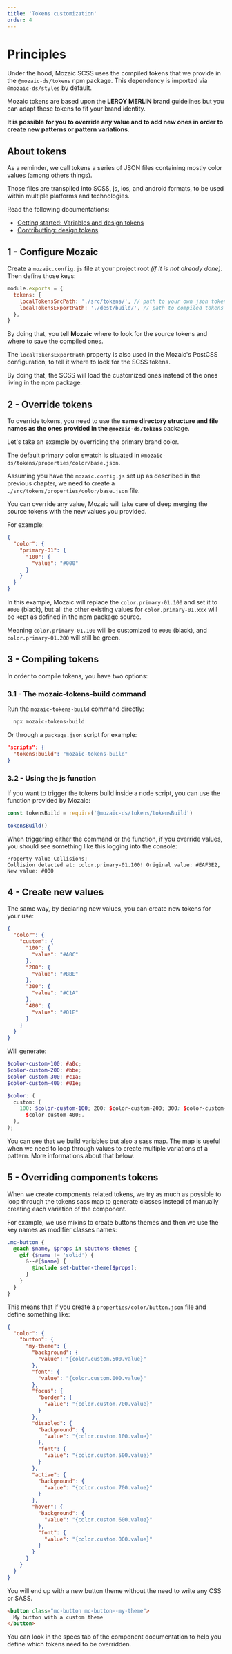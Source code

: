```yaml
---
title: 'Tokens customization'
order: 4
---
```


# Principles

Under the hood, Mozaic SCSS uses the compiled tokens that we provide in the `@mozaic-ds/tokens` npm package. This dependency is imported via `@mozaic-ds/styles` by default.

Mozaic tokens are based upon the **LEROY MERLIN** brand guidelines but you can adapt these tokens to fit your brand identity.

**It is possible for you to override any value and to add new ones in order to create new patterns or pattern variations**.

## About tokens

As a reminder, we call tokens a series of JSON files containing mostly color values (among others things).

Those files are transpiled into SCSS, js, ios, and android formats, to be used within multiple platforms and technologies.

<Highlight type="info" title="For more informations">

Read the following documentations:

- [Getting started: Variables and design tokens](/get-started/developers/css-naming-conventions/#variables-and-design-tokens)
- [Contributting: design tokens](/contributing/developers/design-tokens/)

</Highlight>

## 1 - Configure Mozaic

Create a `mozaic.config.js` file at your project root _(if it is not already done)_. Then define those keys:

```js mozaic.config.js
module.exports = {
  tokens: {
    localTokensSrcPath: './src/tokens/', // path to your own json tokens files
    localTokensExportPath: './dest/build/', // path to compiled tokens files
  },
}
```

By doing that, you tell **Mozaic** where to look for the source tokens and where to save the compiled ones.

<Highlight type="tips" title="Good to know">

The `localTokensExportPath` property is also used in the Mozaic's PostCSS configuration, to tell it where to look for the SCSS tokens.

By doing that, the SCSS will load the customized ones instead of the ones living in the npm package.

</Highlight>

## 2 - Override tokens

To override tokens, you need to use the **same directory structure and file names as the ones provided in the `@mozaic-ds/tokens`** package.

Let's take an example by overriding the primary brand color.

The default primary color swatch is situated in `@mozaic-ds/tokens/properties/color/base.json`.

Assuming you have the `mozaic.config.js` set up as described in the previous chapter, we need to create a `./src/tokens/properties/color/base.json` file.

<Highlight type="tips" title="Good to know">

You can override any value, Mozaic will take care of deep merging the source tokens with the new values you provided.

</Highlight>

For example:

```json src/tokens/properties/color/base.json
{
  "color": {
    "primary-01": {
      "100": {
        "value": "#000"
      }
    }
  }
}
```

In this example, Mozaic will replace the `color.primary-01.100` and set it to `#000` (black), but all the other existing values for `color.primary-01.xxx` will be kept as defined in the npm package source.

Meaning `color.primary-01.100` will be customized to `#000` (black), and `color.primary-01.200` will still be green.

## 3 - Compiling tokens

In order to compile tokens, you have two options:

### 3.1 - The mozaic-tokens-build command

Run the `mozaic-tokens-build` command directly:

```bash
  npx mozaic-tokens-build
```

Or through a `package.json` script for example:

```json package.json
"scripts": {
  "tokens:build": "mozaic-tokens-build"
}
```

### 3.2 - Using the js function

If you want to trigger the tokens build inside a node script, you can use the function provided by Mozaic:

```js
const tokensBuild = require('@mozaic-ds/tokens/tokensBuild')

tokensBuild()
```

When triggering either the command or the function, if you override values, you should see something like this logging into the console:

```
Property Value Collisions:
Collision detected at: color.primary-01.100! Original value: #EAF3E2, New value: #000
```

## 4 - Create new values

The same way, by declaring new values, you can create new tokens for your use:

```json
{
  "color": {
    "custom": {
      "100": {
        "value": "#A0C"
      },
      "200": {
        "value": "#BBE"
      },
      "300": {
        "value": "#C1A"
      },
      "400": {
        "value": "#01E"
      }
    }
  }
}
```

Will generate:

```scss
$color-custom-100: #a0c;
$color-custom-200: #bbe;
$color-custom-300: #c1a;
$color-custom-400: #01e;

$color: (
  custom: (
    100: $color-custom-100; 200: $color-custom-200; 300: $color-custom-300; 400:
      $color-custom-400;,
  ),
);
```

<Highlight title="One more thing...">

You can see that we build variables but also a sass map. The map is useful when we need to loop through values to create multiple variations of a pattern. More informations about that below.

</Highlight>

## 5 - Overriding components tokens

When we create components related tokens, we try as much as possible to loop through the tokens sass map to generate classes instead of manually creating each variation of the component.

For example, we use mixins to create buttons themes and then we use the key names as modifier classes names:

```scss
.mc-button {
  @each $name, $props in $buttons-themes {
    @if ($name != 'solid') {
      &--#{$name} {
        @include set-button-theme($props);
      }
    }
  }
}
```

This means that if you create a `properties/color/button.json` file and define something like:

```json properties/color/button.json
{
  "color": {
    "button": {
      "my-theme": {
        "background": {
          "value": "{color.custom.500.value}"
        },
        "font": {
          "value": "{color.custom.000.value}"
        },
        "focus": {
          "border": {
            "value": "{color.custom.700.value}"
          }
        },
        "disabled": {
          "background": {
            "value": "{color.custom.100.value}"
          },
          "font": {
            "value": "{color.custom.500.value}"
          }
        },
        "active": {
          "background": {
            "value": "{color.custom.700.value}"
          }
        },
        "hover": {
          "background": {
            "value": "{color.custom.600.value}"
          },
          "font": {
            "value": "{color.custom.000.value}"
          }
        }
      }
    }
  }
}
```

You will end up with a new button theme without the need to write any CSS or SASS.

```html
<button class="mc-button mc-button--my-theme">
  My button with a custom theme
</button>
```

<Highlight type="tips">

You can look in the specs tab of the component documentation to help you define which tokens need to be overridden.

</Highlight>
